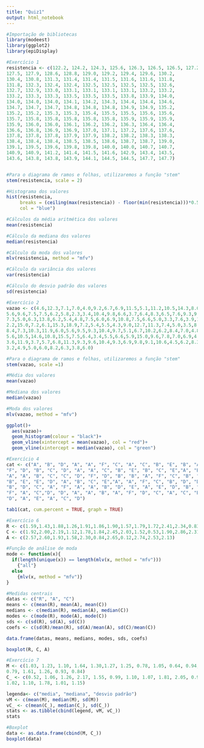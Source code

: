 ```yaml
---
title: "Quiz1"
output: html_notebook
---
```


```r
#Importação de bibliotecas
library(modeest)
library(ggplot2)
library(epiDisplay)

#Exercício 1
resistencia <- c(122.2, 124.2, 124.3, 125.6, 126.3, 126.5, 126.5, 127.2, 127.3,
127.5, 127.9, 128.6, 128.8, 129.0, 129.2, 129.4, 129.6, 130.2,
130.4, 130.8, 131.3, 131.4, 131.4, 131.5, 131.6, 131.6, 131.8,
131.8, 132.3, 132.4, 132.4, 132.5, 132.5, 132.5, 132.5, 132.6,
132.7, 132.9, 133.0, 133.1, 133.1, 133.1, 133.1, 133.2, 133.2,
133.2, 133.3, 133.3, 133.5, 133.5, 133.5, 133.8, 133.9, 134.0,
134.0, 134.0, 134.0, 134.1, 134.2, 134.3, 134.4, 134.4, 134.6,
134.7, 134.7, 134.7, 134.8, 134.8, 134.8, 134.9, 134.9, 135.2,
135.2, 135.2, 135.3, 135.3, 135.4, 135.5, 135.5, 135.6, 135.6,
135.7, 135.8, 135.8, 135.8, 135.8, 135.8, 135.9, 135.9, 135.9,
135.9, 136.0, 136.0, 136.1, 136.2, 136.2, 136.3, 136.4, 136.4,
136.6, 136.8, 136.9, 136.9, 137.0, 137.1, 137.2, 137.6, 137.6,
137.8, 137.8, 137.8, 137.9, 137.9, 138.2, 138.2, 138.3, 138.3,
138.4, 138.4, 138.4, 138.5, 138.5, 138.6, 138.7, 138.7, 139.0,
139.1, 139.5, 139.6, 139.8, 139.8, 140.0, 140.0, 140.7, 140.7,
140.9, 140.9, 141.2, 141.4, 141.5, 141.6, 142.9, 143.4, 143.5,
143.6, 143.8, 143.8, 143.9, 144.1, 144.5, 144.5, 147.7, 147.7)


#Para o diagrama de ramos e folhas, utilizaremos a função "stem"
stem(resistencia, scale = 2)
```

```r
#Histograma dos valores
hist(resistencia,
     breaks = (ceiling(max(resistencia)) - floor(min(resistencia)))*0.5,
     col = "blue")
```

```r
#Cálculos da média aritmética dos valores
mean(resistencia)
```
```r
#Cálculo da mediana dos valores
median(resistencia)
```

```r
#Cálculo da moda dos valores
mlv(resistencia, method = "mfv")
```

```r
#Cálculo da variância dos valores
var(resistencia)
```

```r
#Cálculo do desvio padrão dos valores
sd(resistencia)
```

```r
#Exercício 2
vazao <- c(4.6,12.3,7.1,7.0,4.0,9.2,6.7,6.9,11.5,5.1,11.2,10.5,14.3,8.0,8.8,6.4,5.1,
5.6,9.6,7.5,7.5,6.2,5.8,2.3,3.4,10.4,9.8,6.6,3.7,6.4,8.3,6.5,7.6,9.3,9.2,
7.3,5.0,6.3,13.8,6.2,5.4,4.8,7.5,6.0,6.9,10.8,7.5,6.6,5.0,3.3,7.6,3.9,11.9,
2.2,15.0,7.2,6.1,15.3,18.9,7.2,5.4,5.5,4.3,9.0,12.7,11.3,7.4,5.0,3.5,8.2,
8.4,7.3,10.3,11.9,6.0,5.6,9.5,9.3,10.4,9.7,5.1,6.7,10.2,6.2,8.4,7.0,4.8,
5.6,10.5,14.6,10.8,15.5,7.5,6.4,3.4,5.5,6.6,5.9,15.0,9.6,7.8,7.0,6.9,4.1,
3.6,11.9,3.7,5.7,6.8,11.3,9.3,9.6,10.4,9.3,6.9,9.8,9.1,10.6,4.5,6.2,8.3,
3.2,4.9,5.0,6.0,8.2,6.3,3.8,6.0)

#Para o diagrama de ramos e folhas, utilizaremos a função "stem"
stem(vazao, scale =1)
```

```r
#Média dos valores
mean(vazao)
```
```r
#Mediana dos valores
median(vazao)
```
  
```r
#Moda dos valores
mlv(vazao, method = "mfv")
```
```r
ggplot()+
  aes(vazao)+
  geom_histogram(colour = "black")+
  geom_vline(xintercept = mean(vazao), col = "red")+
  geom_vline(xintercept = median(vazao), col = "green")
```

```r
#Exercício 4
cat <- c("A", "B", "D", "A", "A", "F", "C", "A", "C", "B", "E", "B", "A", "C",
"F", "D", "B", "C", "D", "A", "A", "C", "B", "E", "B", "C", "E","A", "B", "A",
"A", "A", "B", "C", "C", "D", "F", "D", "B", "B", "A", "F", "C", "B", "A", "C",
"B", "E", "E", "D", "A", "B", "C", "E","A", "A", "F", "C", "B", "D", "D", "D",
"B", "D", "C", "A", "F", "A", "A", "B", "D", "E", "A", "E", "D", "B", "C", "A",
"F", "A", "C","D", "D", "A", "A", "B", "A", "F", "D", "C", "A", "C", "B", "F",
"D", "A", "E", "A", "C", "D")

tab1(cat, cum.percent = TRUE, graph = TRUE)
```

```r
#Exercício 6
R <- c(1.59,1.43,1.88,1.26,1.91,1.86,1.90,1.57,1.79,1.72,2.41,2.34,0.83,1.34,1.76)
C <- c(1.92,2.00,2.19,1.12,1.78,1.84,2.45,2.03,1.52,0.53,1.90,2.86,2.31,1.91)
A <- c(2.57,2.60,1.93,1.58,2.30,0.84,2.65,0.12,2.74,2.53,2.13)

#Função de análise de moda
mode <- function(x){
  if(length(unique(x)) == length(mlv(x, method = "mfv")))
    {"all"}
  else
    {mlv(x, method = "mfv")}
}

#Medidas centrais
datas <- c("R", "A", "C")
means <- c(mean(R), mean(A), mean(C))
medians <- c(median(R), median(A), median(C))
modes <- c(mode(R), mode(A), mode(C))
sds <- c(sd(R), sd(A), sd(C))
coefs <- c(sd(R)/mean(R), sd(A)/mean(A), sd(C)/mean(C))

data.frame(datas, means, medians, modes, sds, coefs)
```

```r
boxplot(R, C, A)
```

```r
#Exercício 7
M <- c(1.03, 1.23, 1.10, 1.64, 1.30,1.27, 1.25, 0.78, 1.05, 0.64, 0.94, 2.86, 1.05, 0.75, 0.09,
0.79, 1.61, 1.26, 0.93, 0.84)
C_ <- c(0.52, 1.06, 1.26, 2.17, 1.55, 0.99, 1.10, 1.07, 1.81, 2.05, 0.91, 0.79, 1.39, 0.62, 1.52,
1.02, 1.10, 1.78, 1.01, 1.15)

legenda<- c("media", "mediana", "desvio padrão")
vM <- c(mean(M), median(M), sd(M))
vC_ <- c(mean(C_), median(C_), sd(C_))
stats <- as.tibble(cbind(legend, vM, vC_))
stats
```

```r
#Boxplot
data <- as.data.frame(cbind(M, C_))
boxplot(data)
```

